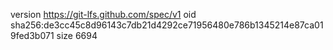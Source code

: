 version https://git-lfs.github.com/spec/v1
oid sha256:de3cc45c8d96143c7db21d4292ce71956480e786b1345214e87ca019fed3b071
size 6694
